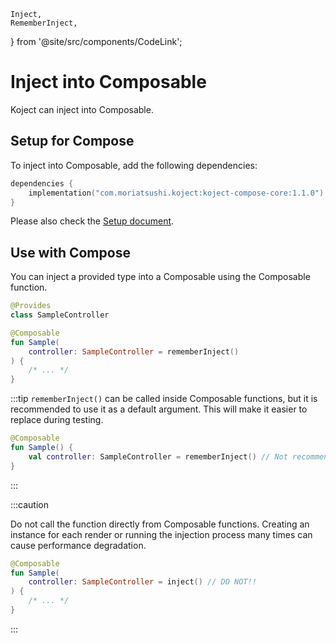     Inject,
    RememberInject,
} from '@site/src/components/CodeLink';

# Inject into Composable
Koject can inject into Composable.

## Setup for Compose
To inject into Composable, add the following dependencies:

```kotlin
dependencies {
    implementation("com.moriatsushi.koject:koject-compose-core:1.1.0")
}
```

Please also check the [Setup document](/docs/setup).

## Use with Compose
You can inject a provided type into a Composable using the <RememberInject/> Composable function.

```kotlin
@Provides
class SampleController
```
```kotlin
@Composable
fun Sample(
    controller: SampleController = rememberInject()
) {
    /* ... */
}
```

:::tip
`rememberInject()` can be called inside Composable functions, but it is recommended to use it as a default argument. This will make it easier to replace during testing.

```kotlin
@Composable
fun Sample() {
    val controller: SampleController = rememberInject() // Not recommended
}
```
:::

:::caution

Do not call the <Inject/> function directly from Composable functions.
Creating an instance for each render or running the injection process many times can cause performance degradation.

```kotlin
@Composable
fun Sample(
    controller: SampleController = inject() // DO NOT!!
) {
    /* ... */
}
```
:::
